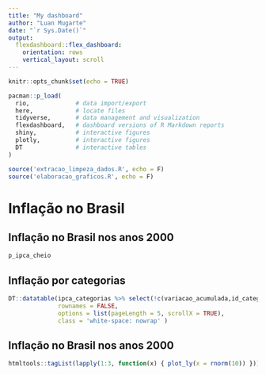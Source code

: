 ```yaml
---
title: "My dashboard"
author: "Luan Mugarte"
date: "`r Sys.Date()`"
output:
  flexdashboard::flex_dashboard:
    orientation: rows
    vertical_layout: scroll
---
```


```r
knitr::opts_chunk$set(echo = TRUE)
```

```r
pacman::p_load(
  rio,             # data import/export     
  here,            # locate files
  tidyverse,       # data management and visualization
  flexdashboard,   # dashboard versions of R Markdown reports
  shiny,           # interactive figures
  plotly,          # interactive figures
  DT               # interactive tables
)
```

```r
source('extracao_limpeza_dados.R', echo = F)
source('elaboracao_graficos.R', echo = F)
```

# Inflação no Brasil

## Inflação no Brasil nos anos 2000
```r
p_ipca_cheio
```

## Inflação por categorias
```r
DT::datatable(ipca_categorias %>% select(!c(variacao_acumulada,id_categoria)), 
              rownames = FALSE, 
              options = list(pageLength = 5, scrollX = TRUE), 
              class = 'white-space: nowrap' )
```

## Inflação no Brasil nos anos 2000
```r
htmltools::tagList(lapply(1:3, function(x) { plot_ly(x = rnorm(10)) }))
```


